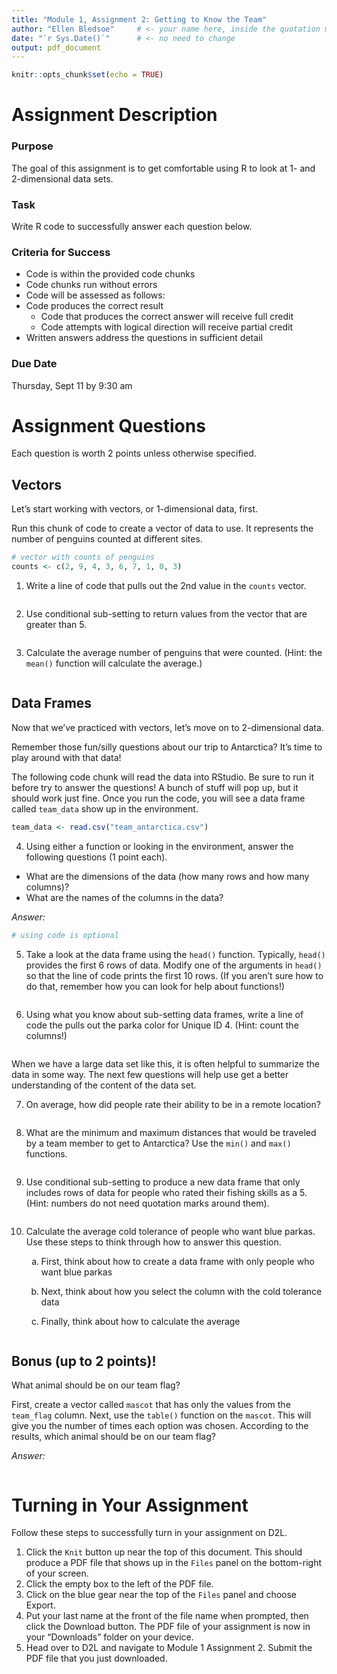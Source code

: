```yaml
---
title: "Module 1, Assignment 2: Getting to Know the Team"
author: "Ellen Bledsoe"     # <- your name here, inside the quotation marks!
date: "`r Sys.Date()`"      # <- no need to change
output: pdf_document
---
```


```r
knitr::opts_chunk$set(echo = TRUE)
```

# Assignment Description

### Purpose

The goal of this assignment is to get comfortable using R to look at 1- and 2-dimensional data sets.

### Task

Write R code to successfully answer each question below.

### Criteria for Success

-   Code is within the provided code chunks
-   Code chunks run without errors
-   Code will be assessed as follows:
-   Code produces the correct result
    -   Code that produces the correct answer will receive full credit
    -   Code attempts with logical direction will receive partial credit
-   Written answers address the questions in sufficient detail

### Due Date

Thursday, Sept 11 by 9:30 am

# Assignment Questions

Each question is worth 2 points unless otherwise specified.

## Vectors

Let's start working with vectors, or 1-dimensional data, first.

Run this chunk of code to create a vector of data to use. It represents the number of penguins counted at different sites.

```r
# vector with counts of penguins
counts <- c(2, 9, 4, 3, 6, 7, 1, 0, 3)
```

1.  Write a line of code that pulls out the 2nd value in the `counts` vector.

```r

```

2.  Use conditional sub-setting to return values from the vector that are greater than 5.

```r

```

3.  Calculate the average number of penguins that were counted. (Hint: the `mean()` function will calculate the average.)

```r

```

## Data Frames

Now that we've practiced with vectors, let's move on to 2-dimensional data.

Remember those fun/silly questions about our trip to Antarctica? It's time to play around with that data!

The following code chunk will read the data into RStudio. Be sure to run it before try to answer the questions! A bunch of stuff will pop up, but it should work just fine. Once you run the code, you will see a data frame called `team_data` show up in the environment.

```r
team_data <- read.csv("team_antarctica.csv")
```

4.  Using either a function or looking in the environment, answer the following questions (1 point each).

-   What are the dimensions of the data (how many rows and how many columns)?
-   What are the names of the columns in the data?

*Answer:*

```r
# using code is optional

```

5.  Take a look at the data frame using the `head()` function. Typically, `head()` provides the first 6 rows of data. Modify one of the arguments in `head()` so that the line of code prints the first 10 rows. (If you aren't sure how to do that, remember how you can look for help about functions!)

```r

```

6.  Using what you know about sub-setting data frames, write a line of code the pulls out the parka color for Unique ID 4. (Hint: count the columns!)

```r

```

When we have a large data set like this, it is often helpful to summarize the data in some way. The next few questions will help use get a better understanding of the content of the data set.

7.  On average, how did people rate their ability to be in a remote location? 

```r

```

8.  What are the minimum and maximum distances that would be traveled by a team member to get to Antarctica? Use the `min()` and `max()` functions.

```r

```

9.  Use conditional sub-setting to produce a new data frame that only includes rows of data for people who rated their fishing skills as a 5. (Hint: numbers do not need quotation marks around them).

```r

```


10. Calculate the average cold tolerance of people who want blue parkas. Use these steps to think through how to answer this question.

    a.  First, think about how to create a data frame with only people who want blue parkas

    b.  Next, think about how you select the column with the cold tolerance data

    c.  Finally, think about how to calculate the average

```r

```

## Bonus (up to 2 points)!

What animal should be on our team flag?

First, create a vector called `mascot` that has only the values from the `team_flag` column. Next, use the `table()` function on the `mascot`. This will give you the number of times each option was chosen. According to the results, which animal should be on our team flag?

*Answer:*

```r

```

# Turning in Your Assignment

Follow these steps to successfully turn in your assignment on D2L.

1.  Click the `Knit` button up near the top of this document. This should produce a PDF file that shows up in the `Files` panel on the bottom-right of your screen.
2.  Click the empty box to the left of the PDF file.
3.  Click on the blue gear near the top of the `Files` panel and choose Export.
4.  Put your last name at the front of the file name when prompted, then click the Download button. The PDF file of your assignment is now in your "Downloads" folder on your device.
5.  Head over to D2L and navigate to Module 1 Assignment 2. Submit the PDF file that you just downloaded.
